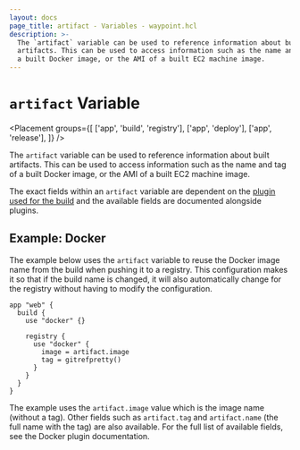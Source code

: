 ```yaml
---
layout: docs
page_title: artifact - Variables - waypoint.hcl
description: >-
  The `artifact` variable can be used to reference information about built
  artifacts. This can be used to access information such as the name and tag of
  a built Docker image, or the AMI of a built EC2 machine image.
---
```


# `artifact` Variable

\<Placement
groups={[
['app', 'build', 'registry'],
['app', 'deploy'],
['app', 'release'],
]}
/>

The `artifact` variable can be used to reference information about
built artifacts. This can be used to access information such as
the name and tag of a built Docker image, or the AMI of a built
EC2 machine image.

The exact fields within an `artifact` variable are dependent on the
[plugin used for the build](/plugins) and the available fields are
documented alongside plugins.

## Example: Docker

The example below uses the `artifact` variable to reuse the
Docker image name from the build when pushing it to a registry. This
configuration makes it so that if the build name is changed, it will
also automatically change for the registry without having to modify
the configuration.

```hcl
app "web" {
  build {
    use "docker" {}

    registry {
      use "docker" {
        image = artifact.image
        tag = gitrefpretty()
      }
    }
  }
}
```

The example uses the `artifact.image` value which is the image name
(without a tag). Other fields such as `artifact.tag` and
`artifact.name` (the full name with the tag) are also available.
For the full list of available fields, see the Docker plugin documentation.
